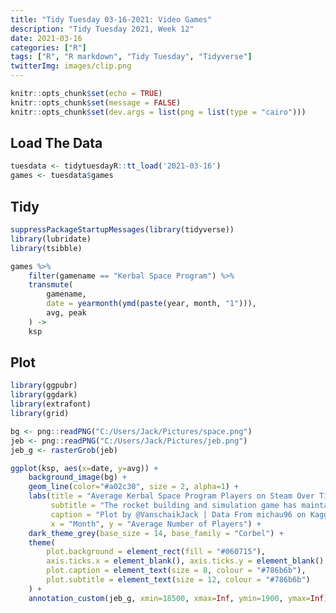 ```yaml
---
title: "Tidy Tuesday 03-16-2021: Video Games"
description: "Tidy Tuesday 2021, Week 12"
date: 2021-03-16
categories: ["R"]
tags: ["R", "R markdown", "Tidy Tuesday", "Tidyverse"]
twitterImg: images/clip.png
---
```


```r
knitr::opts_chunk$set(echo = TRUE)
knitr::opts_chunk$set(message = FALSE)
knitr::opts_chunk$set(dev.args = list(png = list(type = "cairo")))
```

## Load The Data

```r
tuesdata <- tidytuesdayR::tt_load('2021-03-16')
games <- tuesdata$games
```

## Tidy

```r
suppressPackageStartupMessages(library(tidyverse))
library(lubridate)
library(tsibble)

games %>%
    filter(gamename == "Kerbal Space Program") %>%
    transmute(
        gamename,
        date = yearmonth(ymd(paste(year, month, "1"))),
        avg, peak
    ) ->
    ksp
```

## Plot

```r
library(ggpubr)
library(ggdark)
library(extrafont)
library(grid)

bg <- png::readPNG("C:/Users/Jack/Pictures/space.png")
jeb <- png::readPNG("C:/Users/Jack/Pictures/jeb.png")
jeb_g <- rasterGrob(jeb)

ggplot(ksp, aes(x=date, y=avg)) + 
    background_image(bg) + 
    geom_line(color="#a02c30", size = 2, alpha=1) +
    labs(title = "Average Kerbal Space Program Players on Steam Over Time",
         subtitle = "The rocket building and simulation game has maintained a solid base of players",
         caption = "Plot by @VanschaikJack | Data From michau96 on Kaggle | KSP Art By Squad",
         x = "Month", y = "Average Number of Players") +
    dark_theme_grey(base_size = 14, base_family = "Corbel") +
    theme(
        plot.background = element_rect(fill = "#060715"),
        axis.ticks.x = element_blank(), axis.ticks.y = element_blank(),
        plot.caption = element_text(size = 8, colour = "#786b6b"),
        plot.subtitle = element_text(size = 12, colour = "#786b6b")
    ) +
    annotation_custom(jeb_g, xmin=18500, xmax=Inf, ymin=1900, ymax=Inf)
    
    
```

